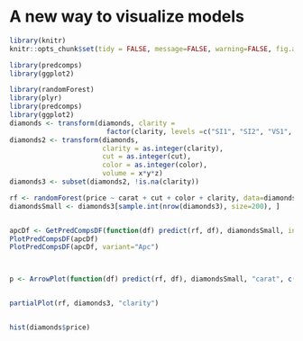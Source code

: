 # A new way to visualize models

```r
library(knitr)
knitr::opts_chunk$set(tidy = FALSE, message=FALSE, warning=FALSE, fig.align='center')
```

```r
library(predcomps)
library(ggplot2)
```

```r

library(randomForest)
library(plyr)
library(predcomps)
library(ggplot2)
diamonds <- transform(diamonds, clarity = 
                        factor(clarity, levels =c("SI1", "SI2", "VS1", "VS2", "VVS1", "VVS2", "IF")))
diamonds2 <- transform(diamonds,
                       clarity = as.integer(clarity),
                       cut = as.integer(cut),
                       color = as.integer(color),
                       volume = x*y*z)
diamonds3 <- subset(diamonds2, !is.na(clarity))

rf <- randomForest(price ~ carat + cut + color + clarity, data=diamonds3, ntree=20)
diamondsSmall <- diamonds3[sample.int(nrow(diamonds3), size=200), ]


apcDf <- GetPredCompsDF(function(df) predict(rf, df), diamondsSmall, inputVars=row.names(rf$importance))
PlotPredCompsDF(apcDf)
PlotPredCompsDF(apcDf, variant="Apc")



p <- ArrowPlot(function(df) predict(rf, df), diamondsSmall, "carat", c("cut", "color", "clarity"))


partialPlot(rf, diamonds3, "clarity")


hist(diamonds$price)



```